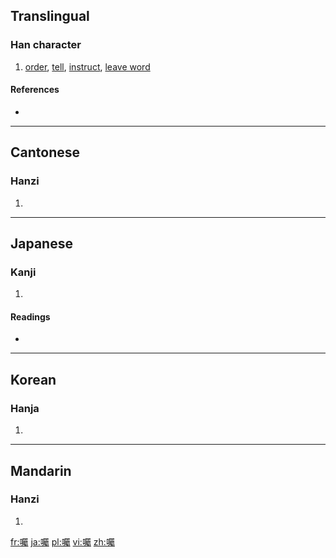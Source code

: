 {{also|嘱}}
==Translingual==

===Han character===
{{Han char|rn=30|rad=口|as=21|sn=24|four=6702<sub>7</sub>|canj=口尸水戈 (RSEI)}}

# [[order]], [[tell]], [[instruct]], [[leave word]]

====References====
* {{Han ref|kx=0215.290|dkj=04654|dj=0438.360|hdz=10709.150|uh=56D1|ud=22225|bh=C5F1|bd=50673}}

----

==Cantonese==

===Hanzi===
{{yue-hanzi|jyut=|y=juk1|sim=嘱}}

# {{defn|Cantonese|sort=口21}}

----

==Japanese==

===Kanji===
{{ja-kanji|grade=|rs=口21}}

# {{defn|Japanese|sort=口21}}

====Readings====
* {{ja-readings|on=[[しょく]] (shoku)|kun=[[たのむ]] (tanomu)}}

----

==Korean==

===Hanja===
{{ko-hanja|hangeul=[[촉]]|rv=chok|mr=ch'ok}}

# {{defn|Korean|sort=口21}}

----

==Mandarin==

===Hanzi===
{{cmn-hanzi|sim=嘱|pin=[[nān]] ([[nan1]]), [[zhǔ]] ([[zhu3]])|wg=nan<sup>1</sup>, chu<sup>3</sup>}}

# {{defn|Mandarin|sort=口21}}

[[fr:囑]]
[[ja:囑]]
[[pl:囑]]
[[vi:囑]]
[[zh:囑]]